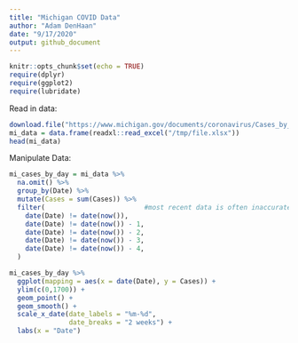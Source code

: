 ```yaml
---
title: "Michigan COVID Data"
author: "Adam DenHaan"
date: "9/17/2020"
output: github_document
---
```


```r
knitr::opts_chunk$set(echo = TRUE)
require(dplyr)
require(ggplot2)
require(lubridate)
```


Read in data:
```r
download.file("https://www.michigan.gov/documents/coronavirus/Cases_by_County_and_Date_2020-09-22_703063_7.xlsx", destfile = "/tmp/file.xlsx")
mi_data = data.frame(readxl::read_excel("/tmp/file.xlsx"))
head(mi_data)
```

Manipulate Data:
```r
mi_cases_by_day = mi_data %>% 
  na.omit() %>%
  group_by(Date) %>%
  mutate(Cases = sum(Cases)) %>%
  filter(                         #most recent data is often inaccurate and revised
    date(Date) != date(now()),
    date(Date) != date(now()) - 1,
    date(Date) != date(now()) - 2,
    date(Date) != date(now()) - 3,
    date(Date) != date(now()) - 4,
  )

mi_cases_by_day %>%
  ggplot(mapping = aes(x = date(Date), y = Cases)) +
  ylim(c(0,1700)) +
  geom_point() + 
  geom_smooth() +
  scale_x_date(date_labels = "%m-%d",
               date_breaks = "2 weeks") + 
  labs(x = "Date")
```